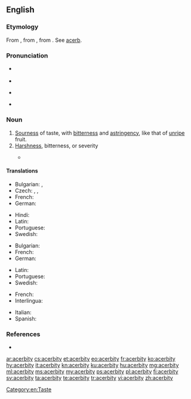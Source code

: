 ==English==

===Etymology===
From {{der|en|fr|acerbité}}, from {{der|en|la|acerbitās||acerbity; harshness}}, from {{m|la|acerbus||bitter}}. See [[acerb]].

===Pronunciation===
* {{a|UK}} {{IPA|/əˈsɜːbɪti/|lang=en}}
* {{audio|en-uk-acerbity.ogg|Audio (UK)|lang=en}}
* {{a|US}} {{IPA|/əˈsɝbɪdi/|lang=en}}
* {{audio|en-us-acerbity.ogg|Audio (US)|lang=en}}

===Noun===
{{en-noun|acerbities}}

# [[sourness|Sourness]] of taste, with [[bitterness]] and [[astringency]], like that of [[unripe]] fruit.
# [[harshness|Harshness]], bitterness, or severity
#: {{ux|en|'''acerbity''' of temper, of language, of pain}}
#* {{quote-book|year=1905|author=[[w:Emma Orczy|Baroness Emmuska Orczy]]
|title=[[w:The Case of Miss Elliott|The Case of Miss Elliott]]
|chapter=1|url=http://openlibrary.org/works/OL8479084W
|passage=“Well&thinsp;?” I repeated with some '''acerbity'''. I had been wondering for the last ten minutes how many more knots he would manage to make in that same bit of string before he actually started undoing them again.}}

====Translations====
{{trans-top|sourness}}
* Bulgarian: {{t|bg|стипчивост}}, {{t|bg|тръпчивост}}
* Czech: {{t|cs|hořkost|f}}, {{t|cs|kyselost|f}}, {{t|cs|trpkost|f}}
* French: {{t+|fr|acerbité|f}}
* German: {{t|de|Sauerkeit|f}}
{{trans-mid}}
* Hindi: {{t+|hi|कसैलापन}}
* Latin: {{t|la|acerbitās|f}}
* Portuguese: {{t|pt|acerbidade|f}}
* Swedish: {{t|sv|syrlighet}}
{{trans-bottom}}

{{trans-top|harshness}}
* Bulgarian: {{t+|bg|саркастичност}}
* French: {{t+|fr|acerbité|f}}
* German: {{t+|de|Bitterkeit|f}}
{{trans-mid}}
* Latin: {{t|la|acerbitās|f}}
* Portuguese: {{t|pt|acerbidade|f}}
* Swedish: {{t+|sv|bitterhet}}
{{trans-bottom}}

{{checktrans-top}}
* French: {{t-check|fr|amertume|f}}
* Interlingua: {{t-check|ia|acerbitate}}
{{trans-mid}}
* Italian: {{t-check|it|amarezza|f}}
* Spanish: {{t-check|es|amargura|f}}
{{trans-bottom}}

===References===
* {{R:Webster 1913}}

[[Category:en:Taste]]

[[ar:acerbity]]
[[cs:acerbity]]
[[et:acerbity]]
[[eo:acerbity]]
[[fr:acerbity]]
[[ko:acerbity]]
[[hy:acerbity]]
[[it:acerbity]]
[[kn:acerbity]]
[[ku:acerbity]]
[[hu:acerbity]]
[[mg:acerbity]]
[[ml:acerbity]]
[[ms:acerbity]]
[[my:acerbity]]
[[ps:acerbity]]
[[pl:acerbity]]
[[fi:acerbity]]
[[sv:acerbity]]
[[ta:acerbity]]
[[te:acerbity]]
[[tr:acerbity]]
[[vi:acerbity]]
[[zh:acerbity]]